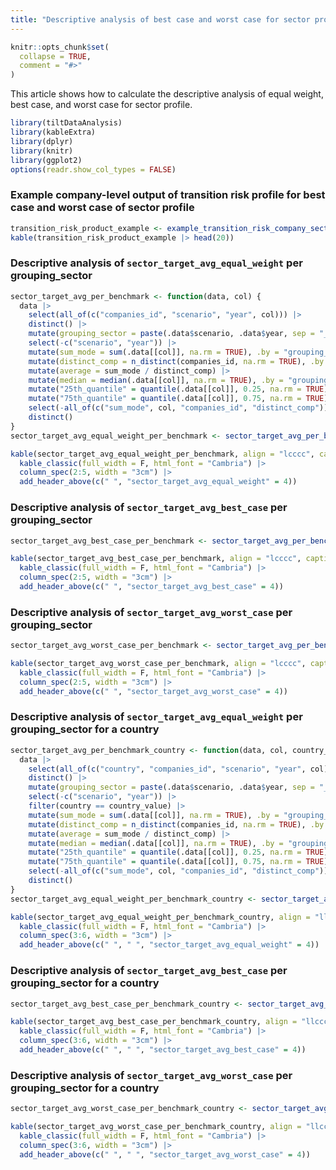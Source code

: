 ```yaml
---
title: "Descriptive analysis of best case and worst case for sector profile"
---
```


```r
knitr::opts_chunk$set(
  collapse = TRUE,
  comment = "#>"
)
```

This article shows how to calculate the descriptive analysis of equal weight,
best case, and worst case for sector profile.

```r
library(tiltDataAnalysis)
library(kableExtra)
library(dplyr)
library(knitr)
library(ggplot2)
options(readr.show_col_types = FALSE)
```

### Example company-level output of transition risk profile for best case and worst case of sector profile 

```r
transition_risk_product_example <- example_transition_risk_company_sector_avg_best_case_worst_case()
kable(transition_risk_product_example |> head(20))
```

### Descriptive analysis of `sector_target_avg_equal_weight` per grouping_sector

```r
sector_target_avg_per_benchmark <- function(data, col) {
  data |>
    select(all_of(c("companies_id", "scenario", "year", col))) |>
    distinct() |>
    mutate(grouping_sector = paste(.data$scenario, .data$year, sep = "_")) |>
    select(-c("scenario", "year")) |>
    mutate(sum_mode = sum(.data[[col]], na.rm = TRUE), .by = "grouping_sector") |>
    mutate(distinct_comp = n_distinct(companies_id, na.rm = TRUE), .by = "grouping_sector") |>
    mutate(average = sum_mode / distinct_comp) |>
    mutate(median = median(.data[[col]], na.rm = TRUE), .by = "grouping_sector") |>
    mutate("25th_quantile" = quantile(.data[[col]], 0.25, na.rm = TRUE), .by = "grouping_sector") |>
    mutate("75th_quantile" = quantile(.data[[col]], 0.75, na.rm = TRUE), .by = "grouping_sector") |>
    select(-all_of(c("sum_mode", col, "companies_id", "distinct_comp"))) |>
    distinct()
}
sector_target_avg_equal_weight_per_benchmark <- sector_target_avg_per_benchmark(transition_risk_product_example, "sector_target_avg_equal_weight")

kable(sector_target_avg_equal_weight_per_benchmark, align = "lcccc", caption = "Descriptive analysis of `sector_target_avg_equal_weight` per grouping_sector", escape = F) |>
  kable_classic(full_width = F, html_font = "Cambria") |>
  column_spec(2:5, width = "3cm") |>
  add_header_above(c(" ", "sector_target_avg_equal_weight" = 4))
```

### Descriptive analysis of `sector_target_avg_best_case` per grouping_sector

```r
sector_target_avg_best_case_per_benchmark <- sector_target_avg_per_benchmark(transition_risk_product_example, "sector_target_avg_best_case") 

kable(sector_target_avg_best_case_per_benchmark, align = "lcccc", caption = "Descriptive analysis of `sector_target_avg_best_case` per grouping_sector", escape = F) |>
  kable_classic(full_width = F, html_font = "Cambria") |>
  column_spec(2:5, width = "3cm") |>
  add_header_above(c(" ", "sector_target_avg_best_case" = 4))
```

### Descriptive analysis of `sector_target_avg_worst_case` per grouping_sector

```r
sector_target_avg_worst_case_per_benchmark <- sector_target_avg_per_benchmark(transition_risk_product_example, "sector_target_avg_worst_case")

kable(sector_target_avg_worst_case_per_benchmark, align = "lcccc", caption = "Descriptive analysis of `sector_target_avg_worst_case` per grouping_sector", escape = F) |>
  kable_classic(full_width = F, html_font = "Cambria") |>
  column_spec(2:5, width = "3cm") |>
  add_header_above(c(" ", "sector_target_avg_worst_case" = 4))
```

### Descriptive analysis of `sector_target_avg_equal_weight` per grouping_sector for a country

```r
sector_target_avg_per_benchmark_country <- function(data, col, country_value) {
  data |>
    select(all_of(c("country", "companies_id", "scenario", "year", col))) |>
    distinct() |>
    mutate(grouping_sector = paste(.data$scenario, .data$year, sep = "_")) |>
    select(-c("scenario", "year")) |>
    filter(country == country_value) |>
    mutate(sum_mode = sum(.data[[col]], na.rm = TRUE), .by = "grouping_sector") |>
    mutate(distinct_comp = n_distinct(companies_id, na.rm = TRUE), .by = "grouping_sector") |>
    mutate(average = sum_mode / distinct_comp) |>
    mutate(median = median(.data[[col]], na.rm = TRUE), .by = "grouping_sector") |>
    mutate("25th_quantile" = quantile(.data[[col]], 0.25, na.rm = TRUE), .by = "grouping_sector") |>
    mutate("75th_quantile" = quantile(.data[[col]], 0.75, na.rm = TRUE), .by = "grouping_sector") |>
    select(-all_of(c("sum_mode", col, "companies_id", "distinct_comp"))) |>
    distinct()
}
sector_target_avg_equal_weight_per_benchmark_country <- sector_target_avg_per_benchmark_country(transition_risk_product_example, "sector_target_avg_equal_weight", "france")

kable(sector_target_avg_equal_weight_per_benchmark_country, align = "llcccc", caption = "Descriptive analysis of `sector_target_avg_equal_weight` per grouping_sector for country `France`", escape = F) |>
  kable_classic(full_width = F, html_font = "Cambria") |>
  column_spec(3:6, width = "3cm") |>
  add_header_above(c(" ", " ", "sector_target_avg_equal_weight" = 4))
```

### Descriptive analysis of `sector_target_avg_best_case` per grouping_sector for a country

```r
sector_target_avg_best_case_per_benchmark_country <- sector_target_avg_per_benchmark_country(transition_risk_product_example, "sector_target_avg_best_case", "france") 

kable(sector_target_avg_best_case_per_benchmark_country, align = "llcccc", caption = "Descriptive analysis of `sector_target_avg_best_case` per grouping_sector for country `France`", escape = F) |>
  kable_classic(full_width = F, html_font = "Cambria") |>
  column_spec(3:6, width = "3cm") |>
  add_header_above(c(" ", " ", "sector_target_avg_best_case" = 4))
```

### Descriptive analysis of `sector_target_avg_worst_case` per grouping_sector for a country

```r
sector_target_avg_worst_case_per_benchmark_country <- sector_target_avg_per_benchmark_country(transition_risk_product_example, "sector_target_avg_worst_case", "france")

kable(sector_target_avg_worst_case_per_benchmark_country, align = "llcccc", caption = "Descriptive analysis of `sector_target_avg_worst_case` per grouping_sector for country `France`", escape = F) |>
  kable_classic(full_width = F, html_font = "Cambria") |>
  column_spec(3:6, width = "3cm") |>
  add_header_above(c(" ", " ", "sector_target_avg_worst_case" = 4))
```
